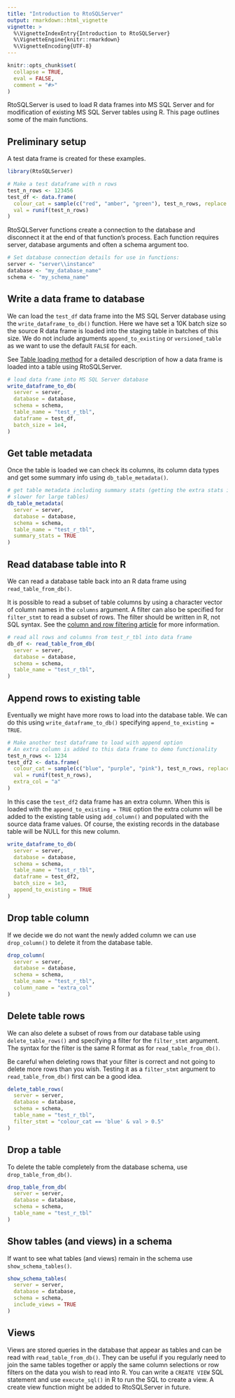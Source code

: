 ```yaml
---
title: "Introduction to RtoSQLServer"
output: rmarkdown::html_vignette
vignette: >
  %\VignetteIndexEntry{Introduction to RtoSQLServer}
  %\VignetteEngine{knitr::rmarkdown}
  %\VignetteEncoding{UTF-8}
---
```


```r
knitr::opts_chunk$set(
  collapse = TRUE,
  eval = FALSE,
  comment = "#>"
)
```

RtoSQLServer is used to load R data frames into MS SQL Server and for modification of existing MS SQL Server tables using R. This page outlines some of the main functions.

## Preliminary setup 

A test data frame is created for these examples. 
```r
library(RtoSQLServer)

# Make a test dataframe with n rows
test_n_rows <- 123456
test_df <- data.frame(
  colour_cat = sample(c("red", "amber", "green"), test_n_rows, replace = TRUE),
  val = runif(test_n_rows)
)
```

RtoSQLServer functions create a connection to the database and disconnect it
at the end of that function's process. Each function requires server, database arguments and often a schema argument too.

```r
# Set database connection details for use in functions:
server <- "server\\instance"
database <- "my_database_name"
schema <- "my_schema_name"
```
## Write a data frame to database

We can load the `test_df` data frame into the MS SQL Server database using the
`write_dataframe_to_db()` function. Here we have set a 10K batch size so the source R data frame is loaded into the staging table in batches of this size. We do not include arguments `append_to_existing` or `versioned_table` as we want to use the default `FALSE` for each.

See [Table loading method](load_method.html) for a detailed description of how a data frame is loaded into a table using RtoSQLServer. 

```r
# load data frame into MS SQL Server database
write_dataframe_to_db(
  server = server,
  database = database,
  schema = schema,
  table_name = "test_r_tbl",
  dataframe = test_df,
  batch_size = 1e4,
)
```

## Get table metadata

Once the table is loaded we can check its columns, its column data types and get some summary info using `db_table_metadata()`.

```r
# get table metadata including summary stats (getting the extra stats is
# slower for large tables)
db_table_metadata(
  server = server,
  database = database,
  schema = schema,
  table_name = "test_r_tbl",
  summary_stats = TRUE
)
```

## Read database table into R
We can read a database table back into an R data frame using `read_table_from_db()`. 

It is possible to read a subset of table columns by using a character vector of column names in the `columns` argument. A filter can also be specified for `filter_stmt` to read a subset of rows. The filter should be written in R, not SQL syntax. See the [column and row filtering article](read_filter.html) for more information.

```r
# read all rows and columns from test_r_tbl into data frame
db_df <- read_table_from_db(
  server = server,
  database = database,
  schema = schema,
  table_name = "test_r_tbl",
)
```

## Append rows to existing table

Eventually we might have more rows to load into the database table. We can do this using `write_dataframe_to_db()` specifying `append_to_existing = TRUE`.

```r
# Make another test dataframe to load with append option
# An extra column is added to this data frame to demo functionality
test_n_rows <- 1234
test_df2 <- data.frame(
  colour_cat = sample(c("blue", "purple", "pink"), test_n_rows, replace = TRUE),
  val = runif(test_n_rows),
  extra_col = "a"
)
```
In this case the `test_df2` data frame has an extra column. When this is loaded with the `append_to_existing = TRUE` option the extra column will be added to the existing table using `add_column()` and populated with the source data frame values. Of course, the existing records in the database table will be NULL for this new column.

```r
write_dataframe_to_db(
  server = server,
  database = database,
  schema = schema,
  table_name = "test_r_tbl",
  dataframe = test_df2,
  batch_size = 1e3,
  append_to_existing = TRUE
)
```

## Drop table column

If we decide we do not want the newly added column we can use `drop_column()` to delete it from the database table.

```r
drop_column(
  server = server,
  database = database,
  schema = schema,
  table_name = "test_r_tbl",
  column_name = "extra_col"
)
```

## Delete table rows

We can also delete a subset of rows from our database table using `delete_table_rows()` and specifying a filter for the `filter_stmt` argument. The syntax for the filter is the same R format as for `read_table_from_db()`.

Be careful when deleting rows that your filter is correct and not going to delete more rows than you wish. Testing it as a `filter_stmt` argument to `read_table_from_db()` first can be a good idea.

```r
delete_table_rows(
  server = server,
  database = database,
  schema = schema,
  table_name = "test_r_tbl",
  filter_stmt = "colour_cat == 'blue' & val > 0.5"
)
```

## Drop a table

To delete the table completely from the database schema, use `drop_table_from_db()`.

```r
drop_table_from_db(
  server = server,
  database = database,
  schema = schema,
  table_name = "test_r_tbl"
)
```

## Show tables (and views) in a schema

If want to see what tables (and views) remain in the schema use `show_schema_tables()`.

```r
show_schema_tables(
  server = server,
  database = database,
  schema = schema,
  include_views = TRUE
)
```

## Views
Views are stored queries in the database that appear as tables and can be read with `read_table_from_db()`. They can be useful if you regularly need to join the same tables together or apply the same column selections or row filters on the data you wish to read into R. You can write a `CREATE VIEW` SQL statement and use `execute_sql()` in R to run the SQL to create a view. A create view function might be added to RtoSQLServer in future.
